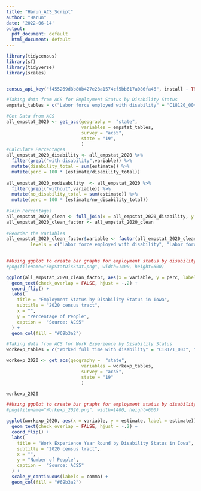 ```yaml
---
title: "Harun_ACS_Script"
author: "Harun"
date: '2022-06-14'
output:
  pdf_document: default
  html_document: default
---
```


```r
library(tidycensus)
library(sf)
library(tidyverse)
library(scales)


census_api_key("f455269d8b80b427e28a1574cf5bb617a086fa46", install - TRUE)
```

```r
#Taking data from ACS for Employment Status by Disability Status
empstat_tables = c("Labor force employed with disability" = "C18120_004", "Labor force employed without disability" = "C18120_005", "Labor force unemployed with disability" = "C18120_007", "Labor force unemployed without disability" = "C18120_009", "Total not in labor force with disability" = "C18120_010", "Total not in labor force without disability" = "C18120_011")

#Get Data from ACS
all_empstat_2020 <- get_acs(geography =  "state",
                            variables = empstat_tables,
                            survey = "acs5",
                            state = "19",
                            )
#Calculate Percentages
all_empstat_2020_disability <- all_empstat_2020 %>%
  filter(grepl("with disability",variable)) %>%
  mutate(disability_total = sum(estimate)) %>%
  mutate(perc = 100 * (estimate/disability_total))
  
all_empstat_2020_nodisability  <- all_empstat_2020 %>%
  filter(grepl("without",variable)) %>%
  mutate(no_disability_total = sum(estimate)) %>%
  mutate(perc = 100 * (estimate/no_disability_total))
  
#Join Percentages
all_empstat_2020_clean <- full_join(x = all_empstat_2020_disability, y = all_empstat_2020_nodisability)
all_empstat_2020_clean_factor <- all_empstat_2020_clean
  
#Reorder the Variables
all_empstat_2020_clean_factor$variable <- factor(all_empstat_2020_clean$variable,
         levels = c("Labor force employed with disability", "Labor force unemployed with disability", "Total not in labor force with disability", "Labor force employed without disability", "Labor force unemployed without disability", "Total not in labor force without disability"))
   
```

```r
##Using ggplot to create bar graphs for employment status by disability status
#png(filename="EmpStatDisStat.png", width=1400, height=600)

ggplot(all_empstat_2020_clean_factor, aes(x = variable, y = perc, label = perc)) + 
  geom_text(check_overlap = FALSE, hjust = -.2) +
  coord_flip() +
  labs(
    title = "Employment Status by Disability Status in Iowa",
    subtitle = "2020 census tract",
    x = "", 
    y = "Percentage of People",
    caption =  "Source: ACS5"
  ) +
  geom_col(fill = "#69b3a2")
```

```r
#Taking data from ACS for Work Experience by Disability Status
workexp_tables = c("Worked full time with disability" = "C18121_003", "Worked full time without disability" = "C18121_004", "Worked less than full time with disability" = "C18121_006", "Worked less than full time without disability" = "C18121_007", "Did not work with disability" = "C18121_009", "Did not work without disability" = "C18121_010")

workexp_2020 <- get_acs(geography =  "state",
                            variables = workexp_tables,
                            survey = "acs5",
                            state = "19"
                            )

workexp_2020
```

```r
##Using ggplot to create bar graphs for employment status by disability status
#png(filename="Workexp_2020.png", width=1400, height=600)

ggplot(workexp_2020, aes(x = variable, y = estimate, label = estimate)) + 
  geom_text(check_overlap = FALSE, hjust = -.2) +
  coord_flip() +
  labs(
    title = "Work Experience Year Round by Disability Status in Iowa",
    subtitle = "2020 census tract",
    x = "", 
    y = "Number of People",
    caption =  "Source: ACS5"
  ) +
  scale_y_continuous(labels = comma) +
  geom_col(fill = "#69b3a2") 
```

